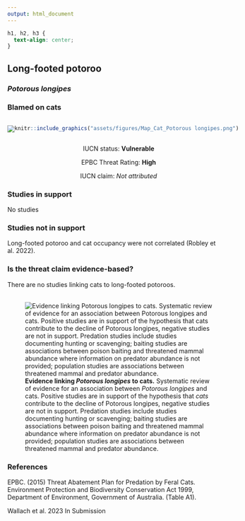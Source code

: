 ```yaml
---
output: html_document
---
```

```css
h1, h2, h3 {
  text-align: center;
}
```

## **Long-footed potoroo**
### *Potorous longipes*
### Blamed on cats

:::: {style="display: flex;"}

[![](assets/photos/Potorous longipes.png)](https://www.inaturalist.org/photos/40315288?size=original)

::: {}

:::

::: {}
  ```r
  knitr::include_graphics("assets/figures/Map_Cat_Potorous longipes.png")
  ```
:::

::::
<center>
IUCN status: **Vulnerable**

EPBC Threat Rating: **High**

IUCN claim: *Not attributed*

</center>

### Studies in support

No studies

### Studies not in support

Long-footed potoroo and cat occupancy were not correlated (Robley et al. 2022).

### Is the threat claim evidence-based?

There are no studies linking cats to long-footed potoroos.
<br>
<br>

![**Evidence linking *Potorous longipes* to cats.** Systematic review of evidence for an association between *Potorous longipes* and cats. Positive studies are in support of the hypothesis that *cats* contribute to the decline of Potorous longipes, negative studies are not in support. Predation studies include studies documenting hunting or scavenging; baiting studies are associations between poison baiting and threatened mammal abundance where information on predator abundance is not provided; population studies are associations between threatened mammal and predator abundance.](assets/figures/Main_Evidence_Cat_Potorous longipes.png)

### References



EPBC. (2015) Threat Abatement Plan for Predation by Feral Cats. Environment Protection and Biodiversity Conservation Act 1999, Department of Environment, Government of Australia. (Table A1).

Wallach et al. 2023 In Submission

